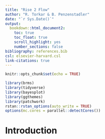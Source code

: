 ```yaml
---
title: "Rise 2 Flow"
author: "R. Torkar & B. Penzenstadler"
date: "`r Sys.Date()`"
output: 
  bookdown::html_document2:
    toc: true
    toc_float: true
    scroll_highlight: yes
    number_sections: false
bibliography: references.bib
csl: elsevier-harvard.csl
link-citations: true
---
```


```r
knitr::opts_chunk$set(echo = TRUE)
```

```r
library(brms)
library(tidyverse)
library(bayesplot)
library(ggthemes)
library(patchwork)
rstan::rstan_options(auto_write = TRUE)
options(mc.cores = parallel::detectCores())
```

# Introduction
